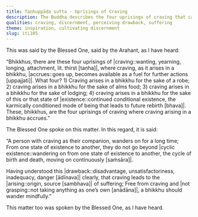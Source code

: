 ```yaml
---
title: Taṇhuppāda sutta - Uprisings of Craving
description: The Buddha describes the four uprisings of craving that can arise in a bhikkhu - 1) for a robe, 2) alms food, 3) lodging, and 4) for this or that state of existence.
qualities: craving, discernment, perceiving drawback, suffering
theme: inspiration, cultivating discernment
slug: iti105
---
```


This was said by the Blessed One, said by the Arahant, as I have heard:

“Bhikkhus, there are these four uprisings of |craving::wanting, yearning, longing, attachment, lit. thirst [taṇha]|, where craving, as it arises in a bhikkhu, |accrues::goes up, becomes available as a fuel for further actions [uppajjati]|. What four? 1) Craving arises in a bhikkhu for the sake of a robe; 2) craving arises in a bhikkhu for the sake of alms food; 3) craving arises in a bhikkhu for the sake of lodging; 4) craving arises in a bhikkhu for the sake of this or that state of |existence::continued conditional existence, the karmically conditioned mode of being that leads to future rebirth [bhava]|. These, bhikkhus, are the four uprisings of craving where craving arising in a bhikkhu accrues.”

The Blessed One spoke on this matter. In this regard, it is said:

“A person with craving as their companion,
wanders on for a long time;
From one state of existence to another,
they do not go beyond |cyclic existence::wandering on from one state of existence to another, the cycle of birth and death, moving on continuously [saṁsāra]|.

Having understood this |drawback::disadvantage, unsatisfactoriness, inadequacy, danger [ādīnava]| clearly,
that craving leads to the |arising::origin, source [sambhava]| of suffering;
Free from craving and |not grasping::not taking anything as one’s own [anādāna]|,
a bhikkhu should wander mindfully.”

This matter too was spoken by the Blessed One, as I have heard.